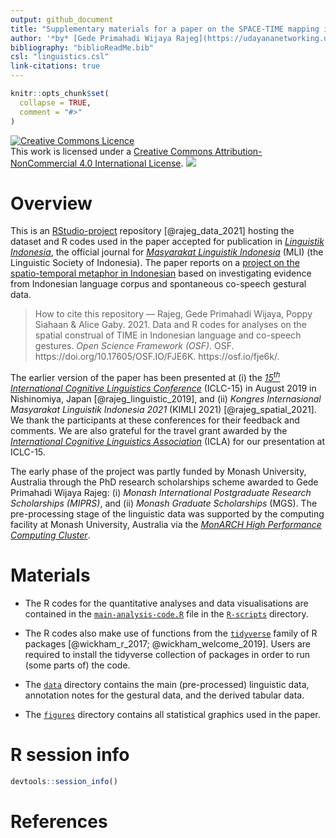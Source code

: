 ```yaml
---
output: github_document
title: "Supplementary materials for a paper on the SPACE-TIME mapping in Indonesian based on linguistic and gestural data"
author: '*by* [Gede Primahadi Wijaya Rajeg](https://udayananetworking.unud.ac.id/lecturer/880-gede-primahadi-wijaya-rajeg) <a itemprop="sameAs" content="https://orcid.org/0000-0002-2047-8621" href="https://orcid.org/0000-0002-2047-8621" target="orcid.widget" rel="noopener noreferrer" style="vertical-align:top;"><img src="https://orcid.org/sites/default/files/images/orcid_16x16.png" style="width:1em;margin-right:.5em;" alt="ORCID iD icon"></a>, [Poppy Siahaan](https://orient.phil-fak.uni-koeln.de/en/personen/wissenschaftliche-mitarbeiterinnen/dr-poppy-siahaan), & [Alice Gaby](https://research.monash.edu/en/persons/alice-gaby) <a itemprop="sameAs" content="https://orcid.org/0000-0003-4637-5513" href="https://orcid.org/0000-0003-4637-5513" target="orcid.widget" rel="noopener noreferrer" style="vertical-align:top;"><img src="https://orcid.org/sites/default/files/images/orcid_16x16.png" style="width:1em;margin-right:.5em;" alt="ORCID iD icon"></a>'
bibliography: "biblioReadMe.bib"
csl: "linguistics.csl"
link-citations: true
---
```


<!-- README.md is generated from README.Rmd. Please edit that file -->

```r
knitr::opts_chunk$set(
  collapse = TRUE,
  comment = "#>"
)
```

<!-- badges: start -->

<a rel="license" href="http://creativecommons.org/licenses/by-nc/4.0/"><img alt="Creative Commons Licence" style="border-width:0" src="https://i.creativecommons.org/l/by-nc/4.0/88x31.png" /></a><br />This work is licensed under a <a rel="license" href="http://creativecommons.org/licenses/by-nc/4.0/">Creative Commons Attribution-NonCommercial 4.0 International License</a>. [![](https://img.shields.io/badge/doi-10.17605/OSF.IO/FJE6K-green.svg)](https://doi.org/10.17605/OSF.IO/FJE6K)

<!-- badges: end -->

# Overview

This is an [RStudio-project](https://r4ds.had.co.nz/workflow-projects.html) repository [@rajeg_data_2021] hosting the dataset and R codes used in the paper accepted for publication in [*Linguistik Indonesia*](http://ojs.linguistik-indonesia.org/index.php/linguistik_indonesia), the official journal for [*Masyarakat Linguistik Indonesia*](https://www.mlindonesia.org/) (MLI) (the Linguistic Society of Indonesia). The paper reports on a [project on the spatio-temporal metaphor in Indonesian](https://udayananetworking.unud.ac.id/lecturer/research/880-gede-primahadi-wijaya-rajeg/spatial-construal-of-time-in-indonesian-language-and-co-speech-gestures-132) based on investigating evidence from Indonesian language corpus and spontaneous co-speech gestural data.

> How to cite this repository --- Rajeg, Gede Primahadi Wijaya, Poppy Siahaan & Alice Gaby. 2021. Data and R codes for analyses on the spatial construal of TIME in Indonesian language and co-speech gestures. *Open Science Framework (OSF)*. OSF. https://doi.org/10.17605/OSF.IO/FJE6K. https://osf.io/fje6k/.


The earlier version of the paper has been presented at (i) the [*15^th^ International Cognitive Linguistics Conference*](https://iclc2019.site/general-theme-session-presentations/#fri-07-03) (ICLC-15) in August 2019 in Nishinomiya, Japan [@rajeg_linguistic_2019], and (ii) *Kongres Internasional Masyarakat Linguistik Indonesia 2021* (KIMLI 2021) [@rajeg_spatial_2021]. We thank the participants at these conferences for their feedback and comments. We are also grateful for the travel grant awarded by the [*International Cognitive Linguistics Association*](https://www.cognitivelinguistics.org/en) (ICLA) for our presentation at ICLC-15.

The early phase of the project was partly funded by Monash University, Australia through the PhD research scholarships scheme awarded to Gede Primahadi Wijaya Rajeg: (i) *Monash International Postgraduate Research Scholarships (MIPRS)*, and (ii) *Monash Graduate Scholarships* (MGS). The pre-processing stage of the linguistic data was supported by the computing facility at Monash University, Australia via the [*MonARCH High Performance Computing Cluster*](https://docs.monarch.erc.monash.edu/MonARCH/aboutMonArch.html).

# Materials

- The R codes for the quantitative analyses and data visualisations are contained in the [`main-analysis-code.R`](https://github.com/gederajeg/spatiotemporal-metaphor-indonesian/blob/main/R-scripts/main-analysis-code.R) file in the [`R-scripts`](https://github.com/gederajeg/spatiotemporal-metaphor-indonesian/tree/main/R-scripts) directory.

- The R codes also make use of functions from the [`tidyverse`](https://www.tidyverse.org/) family of R packages [@wickham_r_2017; @wickham_welcome_2019]. Users are required to install the tidyverse collection of packages in order to run (some parts of) the code.

- The [`data`](https://github.com/gederajeg/spatiotemporal-metaphor-indonesian/tree/main/data) directory contains the main (pre-processed) linguistic data, annotation notes for the gestural data, and the derived tabular data.

- The [`figures`](https://github.com/gederajeg/spatiotemporal-metaphor-indonesian/tree/main/figures) directory contains all statistical graphics used in the paper.

# R session info

```r
devtools::session_info()
```

# References

